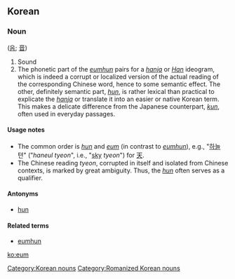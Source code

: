 ==Korean==

===Noun===
{{infl|ko|noun}} ([[음]]; [[音]])

# Sound
# The phonetic part of the ''[[eumhun]]'' pairs for a ''[[hanja]]'' or ''[[Han]]'' ideogram, which is indeed a corrupt or localized version of the actual reading of the corresponding Chinese word, hence to some semantic effect. The other, definitely semantic part, ''[[hun]]'', is rather lexical than practical to explicate the ''[[hanja]]'' or translate it into an easier or native Korean term. This makes a delicate difference from the Japanese counterpart, ''[[kun#Japanese|kun]]'', often used in everyday passages. 

====Usage notes====
* The common order is ''[[hun]]'' and ''[[eum]]'' (in contrast to ''[[eumhun]]''), e.g., "[[하늘]] 텬" ("''haneul tyeon''", i.e., "[[sky]] ''tyeon''") for [[天]]. 
* The Chinese reading ''tyeon'', corrupted in itself and isolated from Chinese contexts, is marked by great ambiguity. Thus, the ''[[hun]]'' often serves as a qualifier. 

====Antonyms====
* [[hun]]

====Related terms====
* [[eumhun]]

[[Category:Korean nouns]]
[[Category:Romanized Korean nouns]]

[[ko:eum]]